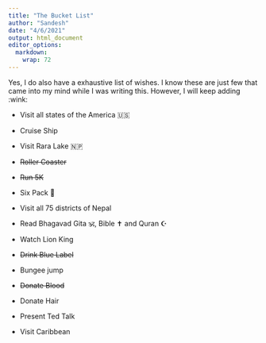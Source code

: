 ```yaml
---
title: "The Bucket List" 
author: "Sandesh"
date: "4/6/2021"
output: html_document
editor_options: 
  markdown: 
    wrap: 72
---
```


Yes, I do also have a exhaustive list of wishes. I know these are just
few that came into my mind while I was writing this. However, I will
keep adding :wink:

-   Visit all states of the America 🇺🇸

-   Cruise Ship

-   Visit Rara Lake 🇳🇵

-   ~~Roller Coaster~~

-   ~~Run 5K~~

-   Six Pack 🤣

-   Visit all 75 districts of Nepal

-   Read Bhagavad Gita 🕉️, Bible ✝️ and Quran ☪️

-   Watch Lion King

-   ~~Drink Blue Label~~

-   Bungee jump

-   ~~Donate Blood~~

-   Donate Hair

-   Present Ted Talk

-   Visit Caribbean
